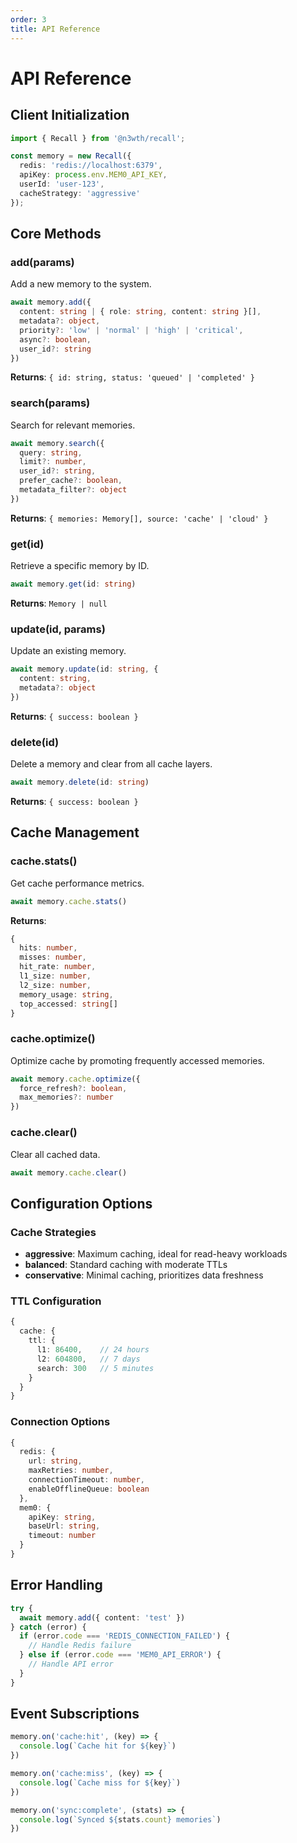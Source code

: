 ```yaml
---
order: 3
title: API Reference
---
```


# API Reference

## Client Initialization

```typescript
import { Recall } from '@n3wth/recall';

const memory = new Recall({
  redis: 'redis://localhost:6379',
  apiKey: process.env.MEM0_API_KEY,
  userId: 'user-123',
  cacheStrategy: 'aggressive'
});
```

## Core Methods

### add(params)

Add a new memory to the system.

```typescript
await memory.add({
  content: string | { role: string, content: string }[],
  metadata?: object,
  priority?: 'low' | 'normal' | 'high' | 'critical',
  async?: boolean,
  user_id?: string
})
```

**Returns**: `{ id: string, status: 'queued' | 'completed' }`

### search(params)

Search for relevant memories.

```typescript
await memory.search({
  query: string,
  limit?: number,
  user_id?: string,
  prefer_cache?: boolean,
  metadata_filter?: object
})
```

**Returns**: `{ memories: Memory[], source: 'cache' | 'cloud' }`

### get(id)

Retrieve a specific memory by ID.

```typescript
await memory.get(id: string)
```

**Returns**: `Memory | null`

### update(id, params)

Update an existing memory.

```typescript
await memory.update(id: string, {
  content: string,
  metadata?: object
})
```

**Returns**: `{ success: boolean }`

### delete(id)

Delete a memory and clear from all cache layers.

```typescript
await memory.delete(id: string)
```

**Returns**: `{ success: boolean }`

## Cache Management

### cache.stats()

Get cache performance metrics.

```typescript
await memory.cache.stats()
```

**Returns**:
```typescript
{
  hits: number,
  misses: number,
  hit_rate: number,
  l1_size: number,
  l2_size: number,
  memory_usage: string,
  top_accessed: string[]
}
```

### cache.optimize()

Optimize cache by promoting frequently accessed memories.

```typescript
await memory.cache.optimize({
  force_refresh?: boolean,
  max_memories?: number
})
```

### cache.clear()

Clear all cached data.

```typescript
await memory.cache.clear()
```

## Configuration Options

### Cache Strategies

- **aggressive**: Maximum caching, ideal for read-heavy workloads
- **balanced**: Standard caching with moderate TTLs
- **conservative**: Minimal caching, prioritizes data freshness

### TTL Configuration

```typescript
{
  cache: {
    ttl: {
      l1: 86400,    // 24 hours
      l2: 604800,   // 7 days
      search: 300   // 5 minutes
    }
  }
}
```

### Connection Options

```typescript
{
  redis: {
    url: string,
    maxRetries: number,
    connectionTimeout: number,
    enableOfflineQueue: boolean
  },
  mem0: {
    apiKey: string,
    baseUrl: string,
    timeout: number
  }
}
```

## Error Handling

```typescript
try {
  await memory.add({ content: 'test' })
} catch (error) {
  if (error.code === 'REDIS_CONNECTION_FAILED') {
    // Handle Redis failure
  } else if (error.code === 'MEM0_API_ERROR') {
    // Handle API error
  }
}
```

## Event Subscriptions

```typescript
memory.on('cache:hit', (key) => {
  console.log(`Cache hit for ${key}`)
})

memory.on('cache:miss', (key) => {
  console.log(`Cache miss for ${key}`)
})

memory.on('sync:complete', (stats) => {
  console.log(`Synced ${stats.count} memories`)
})
```